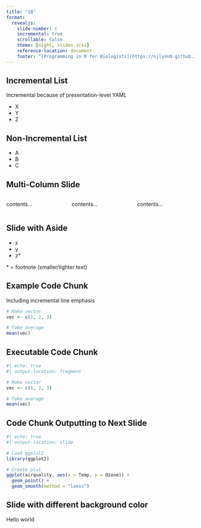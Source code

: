 ```yaml
---
title: "1B"
format: 
  revealjs: 
    slide-number: c
    incremental: true
    scrollable: false
    theme: [night, slides.scss]
    reference-location: document
    footer: "[Programming in R for Biologists](https://njlyon0.github.io/teach_r-for-bio/)"
---
```


## [Incremental List]{.blue}
 
Incremental because of [presentation]{.purple}-level YAML 

- [X]{.orange}
- [Y]{.pink}
- [Z]{.gold}

## Non-Incremental List

:::{.nonincremental}

- A
- B
- C

:::

## Multi-Column Slide

:::: {.columns}

::: {.column width="33.33%"}
contents...
:::

::: {.column width="33.33%"}
contents...
:::

::: {.column width="33.33%"}
contents...
:::

::::

## Slide with Aside

:::{.nonincremental}

- x
- y
- z\*

:::

::: aside
\* = footnote (smaller/lighter text)
:::

## Example Code Chunk

Including incremental line emphasis

```.r
# Make vector
vec <- c(1, 2, 3)

# Take average
mean(vec)
```

## Executable Code Chunk

```r
#| echo: true
#| output-location: fragment

# Make vector
vec <- c(1, 2, 3)

# Take average
mean(vec)
```

## Code Chunk Outputting to Next Slide

```r
#| echo: true
#| output-location: slide

# Load ggplot2
library(ggplot2)

# Create plot
ggplot(airquality, aes(x = Temp, y = Ozone)) +
  geom_point() +
  geom_smooth(method = "loess")
```

## Slide with different background color {background-color="#FFB02F"} 

Hello world
